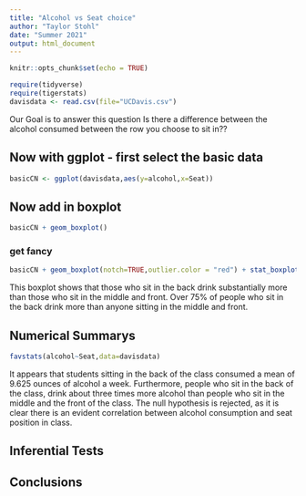 ```yaml
---
title: "Alcohol vs Seat choice"
author: "Taylor Stohl"
date: "Summer 2021"
output: html_document
---
```


```r
knitr::opts_chunk$set(echo = TRUE)
```

```r
require(tidyverse)
require(tigerstats)
davisdata <- read.csv(file="UCDavis.csv")
```
Our Goal is to answer this question Is there a difference between the alcohol consumed between the row
you choose to sit in??

## Now with ggplot - first select the basic data

```r
basicCN <- ggplot(davisdata,aes(y=alcohol,x=Seat))
```
## Now add in boxplot

```r
basicCN + geom_boxplot()
```
  
  
### get fancy  

```r
basicCN + geom_boxplot(notch=TRUE,outlier.color = "red") + stat_boxplot(geom ='errorbar') + labs(title="Fancy notch boxplot \n with 2 lines")
```

This boxplot shows  that those who sit in the back drink substantially more than those who sit in the middle and front. Over 75% of people who sit in the back drink more than anyone sitting in the middle and front.




## Numerical Summarys 

```r
favstats(alcohol~Seat,data=davisdata)
```

It appears that students sitting in the back of the class consumed a mean of 9.625 ounces of alcohol a week. Furthermore, people who sit in the back of the class, drink about three times more alcohol than people who sit in the middle and the front of the class. The null hypothesis is rejected, as it is clear there is an evident correlation between alcohol consumption and seat position in class.


## Inferential Tests





## Conclusions


